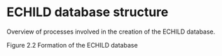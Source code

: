 # ECHILD database structure 

Overview of processes involved in the creation of the ECHILD database. 

Figure 2.2 Formation of the ECHILD database
